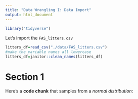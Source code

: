```yaml
---
title: "Data Wrangling I: Data Import"
output: html_document
---
```

```r
library("tidyverse")
```

Let's import the `FAS_litters.csv`
```r
litters_df=read_csv("./data/FAS_litters.csv")
#make the variable names all lowercase
litters_df=janitor::clean_names(litters_df)
```


# Section 1

Here's a **code chunk** that samples from 
a _normal distribution_:
